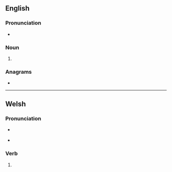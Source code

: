 ==English==

===Pronunciation===
* {{a|US}} {{IPA|/ˈdɑl.əd/|lang=en}}

===Noun===
{{en-noun}}

# {{alternative form of|dalet|lang=en}}

===Anagrams===
* {{anagrams|en|addle|dedal|laded}}

----

==Welsh==

===Pronunciation===
* {{a|cy-N}} {{IPA|/ˈdalɛd/|lang=cy}}
* {{a|cy-S}} {{IPA|/ˈdaːlɛd/|/ˈdalɛd/|lang=cy}}

===Verb===
{{head|cy|mutated verb}}

# {{soft mutation of|taled|lang=cy}}